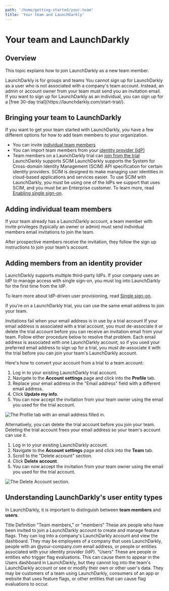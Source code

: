 ```yaml
---
path: '/home/getting-started/your-team'
title: 'Your team and LaunchDarkly'
---
```


# Your team and LaunchDarkly

<Metadata timeToRead={props.timeToRead} lastModifiedDateFormatted={props.lastModifiedDateFormatted} />

## Overview

This topic explains how to join LaunchDarkly as a new team member.

<Callout intent="alert">
  <CalloutTitle>LaunchDarkly is for groups and teams</CalloutTitle>
  <CalloutDescription>
    You cannot sign up for LaunchDarkly as a user who is not associated with a company's team account. Instead, an admin
    or account owner from your team must send you an invitation email. If you want to sign up for LaunchDarkly as an
    individual, you can sign up for a [free 30-day trial](https://launchdarkly.com/start-trial/).
  </CalloutDescription>
</Callout>

## Bringing your team to LaunchDarkly

If you want to get your team started with LaunchDarkly, you have a few different options for how to add team members to your organization.

- You can invite [individual team members](#adding-individual-team-members)
- You can import team members from your [identity provider (IdP)](#adding-members-from-an-identity-provider)
- Team members on a LaunchDarkly trial can [join from the trial](#joining-from-a-launchdarkly-trial)
  <Callout intent="info">
    <CalloutTitle>LaunchDarkly supports SCIM</CalloutTitle>
    <CalloutDescription>
      LaunchDarkly supports the System for Cross-domain Identity Management (SCIM) API specification for certain
      identity providers. SCIM is designed to make managing user identities in cloud-based applications and services
      easier. To use SCIM with LaunchDarkly, you must be using one of the IdPs we support that uses SCIM, and you must
      be an Enterprise customer. To learn more, read [Enabling single sign-on](./single-sign-on).
    </CalloutDescription>
  </Callout>

## Adding individual team members

If your team already has a LaunchDarkly account, a team member with invite privileges (typically an owner or admin) must send individual members email invitations to join the team.

After prospective members receive the invitation, they follow the sign up instructions to join your team's account.

## Adding members from an identity provider

LaunchDarkly supports multiple third-party IdPs. If your company uses an IdP to manage access with single sign-on, you must log into LaunchDarkly for the first time from the IdP.

To learn more about IdP-driven user provisioning, read [Single sign-on](./single-sign-on).

If you're on a LaunchDarkly trial, you can use the same email address to join your team.

<Callout intent="warning">
  <CalloutTitle>Invitations fail when your email address is in use by a trial account</CalloutTitle>
  <CalloutDescription>
    If your email address is associated with a trial account, you must de-associate it or delete the trial account
    before you can receive an invitation email from your team. Follow either procedure below to resolve that problem.
  </CalloutDescription>
</Callout>
Each email address is associated with one LaunchDarkly account, so if you used your preferred email address to sign up for a trial, you must de-associate it with the trial before you can join your team's LaunchDarkly account.

Here's how to convert your account from a trial to a team account:

1. Log in to your existing LaunchDarkly trial account.
2. Navigate to the **Account settings** page and click into the **Profile** tab.
3. Replace your email address in the "Email address" field with a different email address.
4. Click **Update my info**.
5. You can now accept the invitation from your team owner using the email you used for the trial account.

![The Profile tab with an email address filled in.](../../images/account-settings-profile.png)

Alternatively, you can delete the trial account before you join your team. Deleting the trial account frees your email address so your team's account can use it.

1. Log in to your existing LaunchDarkly account.
2. Navigate to the **Account settings** page and click into the **Team** tab.
3. Scroll to the "Delete account" section.
4. Click **Delete account**.
5. You can now accept the invitation from your team owner using the email you used for the trial account.

![The Delete Account section.](../../account-delete.png)

## Understanding LaunchDarkly's user entity types

In LaunchDarkly, it is important to distinguish between **team members** and **users**.

<Table>
  <TableHeader>
    <TableHeadCell>Title</TableHeadCell>
    <TableHeadCell>Definition</TableHeadCell>
  </TableHeader>
  <TableBody>
    <TableRow>
      <TableCell>"Team members," or "members"</TableCell>
      <TableCell>
        These are people who have been invited to join a LaunchDarkly account to create and manage feature flags. They
        can log into a company's LaunchDarkly account and view the dashboard. They may be employees of a company that
        uses LaunchDarkly, people with an @your-company.com email address, or people or entities associated with your
        identity provider (IdP).
      </TableCell>
    </TableRow>
    <TableRow>
      <TableCell>"Users"</TableCell>
      <TableCell>
        These are people or entities who trigger flag evaluations. This can cause them to appear in the Users dashboard
        in LaunchDarkly, but they cannot log into the team's LaunchDarkly account or see or modify their own or other
        user's data. They may be customers of a team using LaunchDarkly, consumers of an app or website that uses
        feature flags, or other entities that can cause flag evaluations to occur.
      </TableCell>
    </TableRow>
  </TableBody>
</Table>
